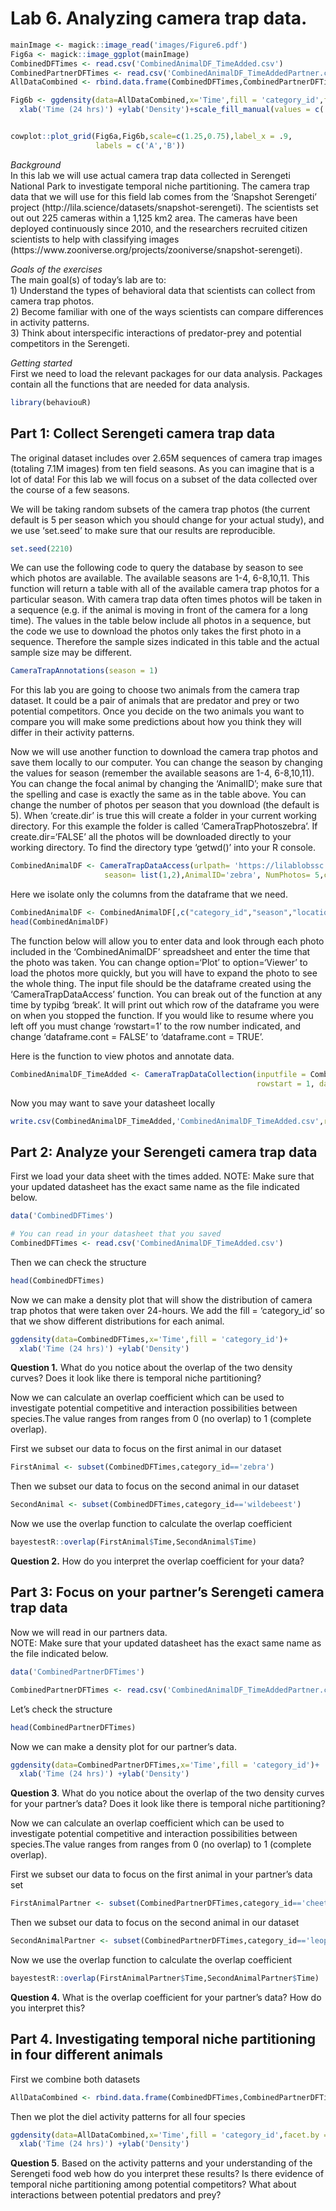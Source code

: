 # Lab 6. Analyzing camera trap data.

```r

mainImage <- magick::image_read('images/Figure6.pdf')
Fig6a <- magick::image_ggplot(mainImage)
CombinedDFTimes <- read.csv('CombinedAnimalDF_TimeAdded.csv')
CombinedPartnerDFTimes <- read.csv('CombinedAnimalDF_TimeAddedPartner.csv')
AllDataCombined <- rbind.data.frame(CombinedDFTimes,CombinedPartnerDFTimes)

Fig6b <- ggdensity(data=AllDataCombined,x='Time',fill = 'category_id',facet.by = 'category_id')+
  xlab('Time (24 hrs)') +ylab('Density')+scale_fill_manual(values = c('red','gray','black','blue'))+ theme(legend.title = element_blank())


cowplot::plot_grid(Fig6a,Fig6b,scale=c(1.25,0.75),label_x = .9,
                   labels = c('A','B'))

```

*Background*   
In this lab we will use actual camera trap data collected in Serengeti National Park to investigate temporal niche partitioning. The camera trap data that we will use for this field lab comes from the 'Snapshot Serengeti' project (http://lila.science/datasets/snapshot-serengeti). The scientists set out out 225 cameras within a 1,125 km2 area. The cameras have been deployed continuously since 2010, and the researchers recruited citizen scientists to help with classifying images (https://www.zooniverse.org/projects/zooniverse/snapshot-serengeti). 


*Goals of the exercises*    
The main goal(s) of today's lab are to:  
1) Understand the types of behavioral data that scientists can collect from camera trap photos.   
2) Become familiar with one of the ways scientists can compare differences in activity patterns.   
3) Think about interspecific interactions of predator-prey and potential competitors in the Serengeti.


*Getting started*    
First we need to load the relevant packages for our data analysis. Packages contain all the functions that are needed for data analysis. 

```r
library(behaviouR)
```

## Part 1: Collect Serengeti camera trap data {-}
The original dataset includes over 2.65M sequences of camera trap images (totaling 7.1M images) from ten field seasons. As you can imagine that is a lot of data! For this lab we will focus on a subset of the data collected over the course of a few seasons.  


We will be taking random subsets of the camera trap photos (the current default is 5 per season which you should change for your actual study), and we use 'set.seed' to make sure that our results are reproducible.
```r
set.seed(2210)
```

We can use the following code to query the database by season to see which photos are available. The available seasons are 1-4, 6-8,10,11. This function will return a table with all of the available camera trap photos for a particular season. With camera trap data often times photos will be taken in a sequence (e.g. if the animal is moving in front of the camera for a long time). The values in the table below include all photos in a sequence, but the code we use to download the photos only takes the first photo in a sequence. Therefore the sample sizes indicated in this table and the actual sample size may be different.
```r

CameraTrapAnnotations(season = 1)
```

For this lab you are going to choose two animals from the camera trap dataset. It could be a pair of animals that are predator and prey or two potential competitors. Once you decide on the two animals you want to compare you will make some predictions about how you think they will differ in their activity patterns. 

Now we will use another function to download the camera trap photos and save them locally to our computer. You can change the season by changing the values for season (remember the available seasons are 1-4, 6-8,10,11). You can change the focal animal by changing the 'AnimalID'; make sure that the spelling and case is exactly the same as in the table above. You can change the number of photos per season that you download (the default is 5). When 'create.dir' is true this will create a folder in your current working directory. For this example the folder is called 'CameraTrapPhotoszebra'. If create.dir='FALSE' all the photos will be downloaded directly to your working directory. To find the directory type 'getwd()' into your R console.

```r

CombinedAnimalDF <- CameraTrapDataAccess(urlpath= 'https://lilablobssc.blob.core.windows.net/snapshotserengeti-unzipped/',
                     season= list(1,2),AnimalID='zebra', NumPhotos= 5,create.dir=TRUE)
```

Here we isolate only the columns from the dataframe that we need.
```r
CombinedAnimalDF <- CombinedAnimalDF[,c("category_id","season","location","filename")]
head(CombinedAnimalDF)
```

The function below will allow you to enter data and look through each photo included in the 'CombinedAnimalDF' spreadsheet and enter the time that the photo was taken. You can change option='Plot' to option='Viewer' to load the photos more quickly, but you will have to expand the photo to see the whole thing. The input file should be the dataframe created using the 'CameraTrapDataAccess' function. You can break out of the function at any time by typibg 'break'. It will print out which row of the dataframe you were on when you stopped the function. If you would like to resume where you left off you must change 'rowstart=1' to the row number indicated, and change 'dataframe.cont = FALSE' to 'dataframe.cont = TRUE'.

Here is the function to view photos and annotate data.
```r

CombinedAnimalDF_TimeAdded <- CameraTrapDataCollection(inputfile = CombinedAnimalDF, 
                                                       rowstart = 1, dataframe.cont = FALSE, option = "Viewer")
```

Now you may want to save your datasheet locally
```r
write.csv(CombinedAnimalDF_TimeAdded,'CombinedAnimalDF_TimeAdded.csv',row.names = F)
```

## Part 2: Analyze your Serengeti camera trap data {-}
First we load your data sheet with the times added.
NOTE: Make sure that your updated datasheet has the exact same name as the file indicated below.
```r
data('CombinedDFTimes')
```


```r
# You can read in your datasheet that you saved
CombinedDFTimes <- read.csv('CombinedAnimalDF_TimeAdded.csv')
```

Then we can check the structure
```r

head(CombinedDFTimes)
```

Now we can make a density plot that will show the distribution of camera trap photos that were taken over 24-hours. We add the fill = 'category_id' so that we show different distributions for each animal.

```r

ggdensity(data=CombinedDFTimes,x='Time',fill = 'category_id')+
  xlab('Time (24 hrs)') +ylab('Density')
```

**Question 1.** What do you notice about the overlap of the two density curves? Does it look like there is temporal niche partitioning?

Now we can calculate an overlap coefficient which can be used to investigate potential competitive and interaction possibilities between species.The value ranges from ranges from 0 (no overlap) to 1 (complete overlap).  

First we subset our data to focus on the first animal in our dataset
```r

FirstAnimal <- subset(CombinedDFTimes,category_id=='zebra')
```

Then we subset our data to focus on the second animal in our dataset
```r

SecondAnimal <- subset(CombinedDFTimes,category_id=='wildebeest')
```

Now we use the overlap function to calculate the overlap coefficient
```r

bayestestR::overlap(FirstAnimal$Time,SecondAnimal$Time)
```

**Question 2.** How do you interpret the overlap coefficient for your data? 

## Part 3: Focus on your partner's Serengeti camera trap data {-}

Now we will read in our partners data.   
NOTE: Make sure that your updated datasheet has the exact same name as the file indicated below.

```r
data('CombinedPartnerDFTimes')
```


```r

CombinedPartnerDFTimes <- read.csv('CombinedAnimalDF_TimeAddedPartner.csv')
```

Let's check the structure
```r

head(CombinedPartnerDFTimes)
```

Now we can make a density plot for our partner's data.
```r

ggdensity(data=CombinedPartnerDFTimes,x='Time',fill = 'category_id')+
  xlab('Time (24 hrs)') +ylab('Density')
```

**Question 3**. What do you notice about the overlap of the two density curves for your partner's data? Does it look like there is temporal niche partitioning?

Now we can calculate an overlap coefficient which can be used to investigate potential competitive and interaction possibilities between species.The value ranges from ranges from 0 (no overlap) to 1 (complete overlap).  

First we subset our data to focus on the first animal in your partner's data set
```r

FirstAnimalPartner <- subset(CombinedPartnerDFTimes,category_id=='cheetah')
```

Then we subset our data to focus on the second animal in our dataset
```r

SecondAnimalPartner <- subset(CombinedPartnerDFTimes,category_id=='leopard')
```

Now we use the overlap function to calculate the overlap coefficient
```r

bayestestR::overlap(FirstAnimalPartner$Time,SecondAnimalPartner$Time)
```

**Question 4.** What is the overlap coefficient for your partner's data? How do you interpret this?

## Part 4. Investigating temporal niche partitioning in four different animals {-}

First we combine both datasets
```r

AllDataCombined <- rbind.data.frame(CombinedDFTimes,CombinedPartnerDFTimes)
```

Then we plot the diel activity patterns for all four species
```r

ggdensity(data=AllDataCombined,x='Time',fill = 'category_id',facet.by = 'category_id')+
  xlab('Time (24 hrs)') +ylab('Density')
```

**Question 5**. Based on the activity patterns and your understanding of the Serengeti food web how do you interpret these results? Is there evidence of temporal niche partitioning among potential competitors? What about interactions between potential predators and prey?


